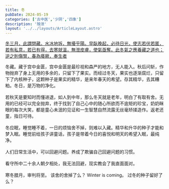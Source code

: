 ```yaml
---
title: 冬
pubDate: 2024-05-19
categories: ['古中医','少阴','四象']
description: '飱泄'
layout: '../../layouts/ArticleLayout.astro'
---
```

<div style="text-decoration: underline;" class="write-vertical-right h-[50%] float-right pb-20 animate-fadein-down">
冬三月，此謂閉藏。水冰地坼，無擾乎陽。早臥晚起，必待日光，使志若伏若匿，若有私意，若已有得，去寒就溫，無泄皮膚，使氣亟奪。此冬氣之應養藏之道也；逆之則傷腎，春為痿厥，奉生者
</div>

冬藏。藏于宫中金匮，宫中金匮是最珍视和森严的地方，无人能入。秋后问斩，作物抛弃了身上无用的多余的，只留下了果实。而经过冬天，果实也逐渐腐烂，只留下了内核种子，这颗种子是果实的精华，是来年春天的希望。存其精华，去其糟粕。冬日，是万物的净化。<br /><br />
若秋天是要知时而懂进退，如人到中年，那么冬天就是老年，明白了有取有舍。无用的已经可以完全抛弃，终于找到了自己心中的随心所欲而不逾矩的珍宝，奶奶眯眼的每次大笑，都是童心未泯的见证和一生智慧自然流露无丝毫矫揉造作。返老还童，指日可待。<br /><br />
冬应眠，睡觉睡不着，一日的烦恼舍不掉，则难以入藏。精华和升华的种子才能和梦入眠。睡觉前给孩子讲童话，孩子是带着今日的喜悦和明天的希望入眠，最纯净。<br /><br />
人们日常生活中，可以回避问题。养成了欺骗自己回避问题的习惯。<br /><br />
看守所中二十余人朝夕相处，我无法回避，现实教会了我直面面对。<br /><br />
寒冬腊月，审判将至。
该舍的舍掉了么？
Winter is coming。
过冬的种子留好了么？